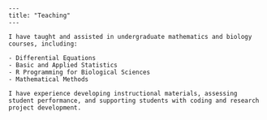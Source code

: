 ```
---
title: "Teaching"
---

I have taught and assisted in undergraduate mathematics and biology courses, including:

- Differential Equations
- Basic and Applied Statistics
- R Programming for Biological Sciences
- Mathematical Methods

I have experience developing instructional materials, assessing student performance, and supporting students with coding and research project development.
```